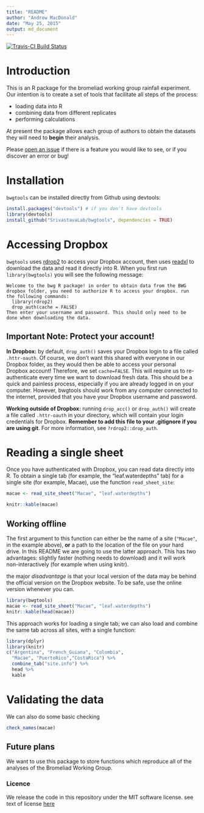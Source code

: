 ```yaml
---
title: "README"
author: "Andrew MacDonald"
date: "May 25, 2015"
output: md_document
---
```


[![Travis-CI Build Status](https://travis-ci.org/SrivastavaLab/bwgtools.png?branch=master)](https://travis-ci.org/SrivastavaLab/bwgtools)

# Introduction
This is an R package for the bromeliad working group rainfall experiment. Our intention is to create a set of tools that facilitate all steps of the process:

* loading data into R
* combining data from different replicates
* performing calculations

At present the package allows each group of authors to obtain the datasets they will need to **begin** their analysis.

Please [open an issue](https://github.com/SrivastavaLab/bwgtools/issues) if there is a feature you would like to see, or if you discover an error or bug!

# Installation

`bwgtools` can be installed directly from Github using devtools:

```r
install.packages("devtools") # if you don't have devtools
library(devtools)
install_github("SrivastavaLab/bwgtools", dependencies = TRUE)
```

# Accessing Dropbox

`bwgtools` uses [rdrop2](https://github.com/karthik/rdrop2) to access your Dropbox account, then uses [readxl](https://github.com/hadley/readxl) to download the data and read it directly into R. When you first run `library(bwgtools)` you will see the following message:

```
Welcome to the bwg R package! in order to obtain data from the BWG dropbox folder, you need to authorize R to access your dropbox. run the following commands:
  library(rdrop2)
  drop_auth(cache = FALSE)
Then enter your username and password. This should only need to be done when downloading the data.
```

## Important Note: Protect your account!

**In Dropbox:** by default, `drop_auth()` saves your Dropbox login to a file called `.httr-oauth`. Of course, we don't want this shared with everyone in our Dropbox folder, as they would then be able to access your personal Dropbox account! Therefore, we set `cache=FALSE`. This will require us to re-authenticate every time we want to download fresh data. This should be a quick and painless process, especially if you are already logged in on your computer. However, bwgtools should work from any computer connected to the internet, provided that you have your Dropbox username and password.

**Working outside of Dropbox:** running `drop_acc()` or `drop_auth()` will create a file called `.httr-oauth` in your directory, which will contain your login credentials for Dropbox. **Remember to add this file to your .gitignore if you are using git**. For more information, see `?rdrop2::drop_auth`. 

# Reading a single sheet

Once you have authenticated with Dropbox, you can read data directly into R. To obtain a single tab (for example, the "leaf.waterdepths" tab) for a single site (for example, Macae), use the function `read_sheet_site`:

```r
macae <- read_site_sheet("Macae", "leaf.waterdepths")

knitr::kable(macae)
```

## Working offline
The first argument to this function can either be the name of a site (`"Macae"`, in the example above), **or** a path to the location of the file on your hard drive. In this README we are going to use the latter approach. This has two advantages: slightly faster (nothing needs to download) and it will work non-interactively (for example when using knitr).

the major _disadvantage_ is that your local version of the data may be behind the official version on the Dropbox website. To be safe, use the online version whenever you can.

```r
library(bwgtools)
macae <- read_site_sheet("Macae", "leaf.waterdepths")
knitr::kable(head(macae))
```

This approach works for loading a single tab; we can also load and combine the same tab across all sites, with a single function:

```r
library(dplyr)
library(knitr)
c("Argentina", "French_Guiana", "Colombia",
  "Macae", "PuertoRico","CostaRica") %>%
  combine_tab("site.info") %>% 
  head %>% 
  kable
```

# Validating the data
We can also do some basic checking 

```r
check_names(macae)
```

## Future plans

We want to use this package to store functions which reproduce all of the analyses of the Bromeliad Working Group.

### Licence
We release the code in this repository under the MIT software license. see text of license [here](LICENSE)

